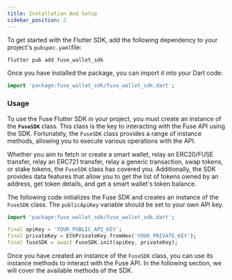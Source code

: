 ```yaml
---
title: Installation And Setup
sidebar_position: 2
---
```


To get started with the Flutter SDK, add the following dependency to your project's `pubspec.yaml`file:

```dart
flutter pub add fuse_wallet_sdk
```

Once you have installed the package, you can import it into your Dart code:

```dart
import 'package:fuse_wallet_sdk/fuse_wallet_sdk.dart';
```

### Usage

To use the Fuse Flutter SDK in your project, you must create an instance of the **`FuseSDK`** class. This class is the key to interacting with the Fuse API using the SDK. Fortunately, the `FuseSDK` class provides a range of instance methods, allowing you to execute various operations with the API.

Whether you aim to fetch or create a smart wallet, relay an ERC20/FUSE transfer, relay an ERC721 transfer, relay a generic transaction, swap tokens, or stake tokens, the `FuseSDK` class has covered you. Additionally, the SDK provides data features that allow you to get the list of tokens owned by an address, get token details, and get a smart wallet's token balance.

The following code initializes the Fuse SDK and creates an instance of the `FuseSDK` class. The `publicApiKey` variable should be set to your own API key.

```dart
import 'package:fuse_wallet_sdk/fuse_wallet_sdk.dart';

final apiKey = 'YOUR_PUBLIC_API_KEY';
final privateKey = EthPrivateKey.fromHex('YOUR_PRIVATE_KEY');
final fuseSDK = await FuseSDK.init(apiKey, privateKey);
```

Once you have created an instance of the `FuseSDK` class, you can use its instance methods to interact with the Fuse API. In the following section, we will cover the available methods of the SDK.
